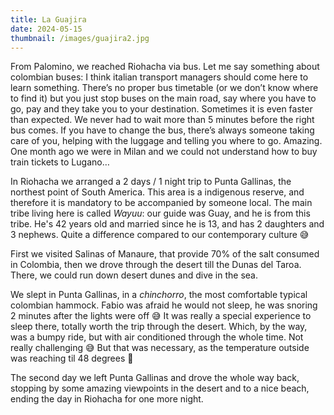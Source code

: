 ```yaml
---
title: La Guajira
date: 2024-05-15
thumbnail: /images/guajira2.jpg
---
```



From Palomino, we reached Riohacha via bus. Let me say something about colombian buses: I think italian transport managers should come here to learn something. There’s no proper bus timetable (or we don’t know where to find it) but you just stop buses on the main road, say where you have to go, pay and they take you to your destination. Sometimes it is even faster than expected. We never had to wait more than 5 minutes before the right bus comes. If you have to change the bus, there’s always someone taking care of you, helping with the luggage and telling you where to go. Amazing. One month ago we were in Milan and we could not understand how to buy train tickets to Lugano…

<BigSpace />

In Riohacha we arranged a 2 days / 1 night trip to Punta Gallinas, the northest point of South America. This area is a indigenous reserve, and therefore it is mandatory to be accompanied by someone local. The main tribe living here is called _Wayuu_: our guide was Guay, and he is from this tribe. He's 42 years old and married since he is 13, and has 2 daughters and 3 nephews. Quite a difference compared to our contemporary culture 😅 

<ImageComponent src="/images/guajira1.jpg" alt="Guajira1" />

First we visited Salinas of Manaure, that provide 70% of the salt consumed in Colombia, then we drove through the desert till the Dunas del Taroa. There, we could run down desert dunes and dive in the sea. 

<ImageComponent src="/images/guajira3.jpg" alt="Guajira3" />
<ImageComponent src="/images/guajira2.jpg" alt="Guajira2" />
<ImageComponent src="/images/guajira4.jpg" alt="Guajira4" />

We slept in Punta Gallinas, in a _chinchorro_, the most comfortable typical colombian hammock. Fabio was afraid he would not sleep, he was snoring 2 minutes after the lights were off 😅 It was really a special experience to sleep there, totally worth the trip through the desert. Which, by the way, was a bumpy ride, but with air conditioned through the whole time. Not really challenging 😅 But that was necessary, as the temperature outside was reaching til 48 degrees 🥵

<ImageComponent src="/images/guajira5.jpg" alt="Guajira5" />
<ImageComponent src="/images/guajira8.jpg" alt="Guajira8" />

The second day we left Punta Gallinas and drove the whole way back, stopping by some amazing viewpoints in the desert and to a nice beach, ending the day in Riohacha for one more night.

<ImageComponent src="/images/guajira6.jpg" alt="Guajira6" />

